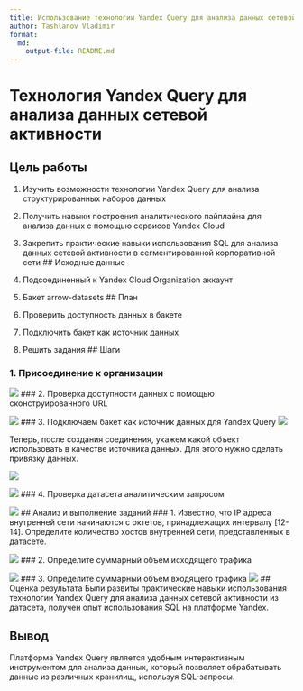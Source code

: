 ```yaml
---
title: Использование технологии Yandex Query для анализа данных сетевой активности
author: Tashlanov Vladimir
format:
  md:
    output-file: README.md
---
```

# Технология Yandex Query для анализа данных сетевой активности
## Цель работы

1. Изучить возможности технологии Yandex Query для анализа структурированных наборов данных
2. Получить навыки построения аналитического пайплайна для анализа данных с помощью сервисов Yandex Cloud
3. Закрепить практические навыки использования SQL для анализа данных сетевой активности в сегментированной корпоративной сети
## Исходные данные

1. Подсоединенный к Yandex Cloud Organization аккаунт
2. Бакет arrow-datasets
## План

1. Проверить доступность данных в бакете
2. Подключить бакет как источник данных
3. Решить задания
## Шаги

### 1. Присоединение к организации

![](img/4_1.png)
### 2. Проверка доступности данных с помощью сконструированного URL

![](img/4_2.png)
### 3. Подключаем бакет как источник данных для Yandex Query
![](img/4_3.png)

Теперь, после создания соединения, укажем какой объект использовать в качестве источника данных. Для этого нужно сделать привязку данных.

![](img/4_4.png)

![](img/4_5.png)
### 4. Проверка датасета аналитическим запросом

![](img/4_6.png)
## Анализ и выполнение заданий
### 1. Известно, что IP адреса внутренней сети начинаются с октетов, принадлежащих интервалу [12-14]. Определите количество хостов внутренней сети, представленных в датасете.

![](img/4_7.png)
### 2. Определите суммарный объем исходящего трафика

![](img/4_8.png)
### 3. Определите суммарный объем входящего трафика
![](img/4_9.png)
## Оценка результата
Были развиты практические навыки использования технологии Yandex Query для анализа данных сетевой активности из датасета, получен опыт использования SQL на платформе Yandex.

## Вывод
Платформа Yandex Query является удобным интерактивным инструментом для анализа данных, который позволяет обрабатывать данные из различных хранилищ, используя SQL-запросы.